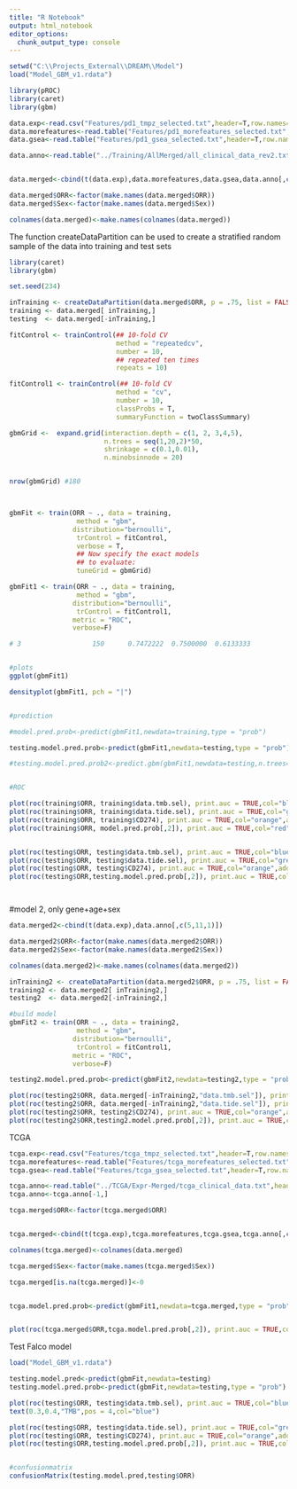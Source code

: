 ---
title: "R Notebook"
output: html_notebook
editor_options: 
  chunk_output_type: console
---

```{r}

setwd("C:\\Projects_External\\DREAM\\Model")
load("Model_GBM_v1.rdata")


```

```{r}

library(pROC)
library(caret)
library(gbm)


```


```{r}

data.exp<-read.csv("Features/pd1_tmpz_selected.txt",header=T,row.names=1)
data.morefeatures<-read.table("Features/pd1_morefeatures_selected.txt",header=T,row.names=1,sep="\t")
data.gsea<-read.table("Features/pd1_gsea_selected.txt",header=T,row.names=1,sep="\t")

data.anno<-read.table("../Training/AllMerged/all_clinical_data_rev2.txt",header=T,row.names=1,sep="\t")


data.merged<-cbind(t(data.exp),data.morefeatures,data.gsea,data.anno[,c(5,11,1)])

data.merged$ORR<-factor(make.names(data.merged$ORR))
data.merged$Sex<-factor(make.names(data.merged$Sex))

colnames(data.merged)<-make.names(colnames(data.merged))


```


The function createDataPartition can be used to create a stratified random sample of the data into training and test sets

```{r}
library(caret)
library(gbm)

set.seed(234)

inTraining <- createDataPartition(data.merged$ORR, p = .75, list = FALSE)
training <- data.merged[ inTraining,]
testing  <- data.merged[-inTraining,]


```


```{r}

fitControl <- trainControl(## 10-fold CV
                           method = "repeatedcv",
                           number = 10,
                           ## repeated ten times
                           repeats = 10)

fitControl1 <- trainControl(## 10-fold CV
                           method = "cv",
                           number = 10,
                           classProbs = T,
                           summaryFunction = twoClassSummary)

gbmGrid <-  expand.grid(interaction.depth = c(1, 2, 3,4,5), 
                        n.trees = seq(1,20,2)*50, 
                        shrinkage = c(0.1,0.01),
                        n.minobsinnode = 20)


nrow(gbmGrid) #180



gbmFit <- train(ORR ~ ., data = training, 
                 method = "gbm", 
                distribution="bernoulli",
                 trControl = fitControl, 
                 verbose = T, 
                 ## Now specify the exact models 
                 ## to evaluate:
                 tuneGrid = gbmGrid)

gbmFit1 <- train(ORR ~ ., data = training, 
                 method = "gbm", 
                distribution="bernoulli",
                 trControl = fitControl1,
                metric = "ROC",
                verbose=F)

# 3                  150      0.7472222  0.7500000  0.6133333


#plots
ggplot(gbmFit1)

densityplot(gbmFit1, pch = "|")


#prediction

#model.pred.prob<-predict(gbmFit1,newdata=training,type = "prob")

testing.model.pred.prob<-predict(gbmFit1,newdata=testing,type = "prob")

#testing.model.pred.prob2<-predict.gbm(gbmFit1,newdata=testing,n.trees=150) #doesn't work...


#ROC

plot(roc(training$ORR, training$data.tmb.sel), print.auc = TRUE,col="blue",print.auc.y=.4)
plot(roc(training$ORR, training$data.tide.sel), print.auc = TRUE,col="green",add=T,print.auc.y=.3)
plot(roc(training$ORR, training$CD274), print.auc = TRUE,col="orange",add=T,print.auc.y=.2)
plot(roc(training$ORR, model.pred.prob[,2]), print.auc = TRUE,col="red",add=T,print.auc.y=.1)


plot(roc(testing$ORR, testing$data.tmb.sel), print.auc = TRUE,col="blue",print.auc.y=.4)
plot(roc(testing$ORR, testing$data.tide.sel), print.auc = TRUE,col="green",add=T,print.auc.y=.3)
plot(roc(testing$ORR, testing$CD274), print.auc = TRUE,col="orange",add=T,print.auc.y=.2)
plot(roc(testing$ORR,testing.model.pred.prob[,2]), print.auc = TRUE,col="red",add=T,print.auc.y=.1)




```

#model 2, only gene+age+sex
```{r}

data.merged2<-cbind(t(data.exp),data.anno[,c(5,11,1)])

data.merged2$ORR<-factor(make.names(data.merged2$ORR))
data.merged2$Sex<-factor(make.names(data.merged2$Sex))

colnames(data.merged2)<-make.names(colnames(data.merged2))

inTraining2 <- createDataPartition(data.merged2$ORR, p = .75, list = FALSE)
training2 <- data.merged2[ inTraining2,]
testing2  <- data.merged2[-inTraining2,]

#build model
gbmFit2 <- train(ORR ~ ., data = training2, 
                 method = "gbm", 
                distribution="bernoulli",
                 trControl = fitControl1,
                metric = "ROC",
                verbose=F)

testing2.model.pred.prob<-predict(gbmFit2,newdata=testing2,type = "prob")

plot(roc(testing2$ORR, data.merged[-inTraining2,"data.tmb.sel"]), print.auc = TRUE,col="blue",print.auc.y=.4)
plot(roc(testing2$ORR, data.merged[-inTraining2,"data.tide.sel"]), print.auc = TRUE,col="green",add=T,print.auc.y=.3)
plot(roc(testing2$ORR, testing2$CD274), print.auc = TRUE,col="orange",add=T,print.auc.y=.2)
plot(roc(testing2$ORR,testing2.model.pred.prob[,2]), print.auc = TRUE,col="red",add=T,print.auc.y=.1)


```


TCGA
```{r}

tcga.exp<-read.csv("Features/tcga_tmpz_selected.txt",header=T,row.names=1)
tcga.morefeatures<-read.table("Features/tcga_morefeatures_selected.txt",header=T,row.names=1,sep="\t")
tcga.gsea<-read.table("Features/tcga_gsea_selected.txt",header=T,row.names=1,sep="\t")

tcga.anno<-read.table("../TCGA/Expr-Merged/tcga_clinical_data.txt",header=T,row.names=1,sep="\t")
tcga.anno<-tcga.anno[-1,]

tcga.merged$ORR<-factor(tcga.merged$ORR)


tcga.merged<-cbind(t(tcga.exp),tcga.morefeatures,tcga.gsea,tcga.anno[,c(5,11,1)])

colnames(tcga.merged)<-colnames(data.merged)

tcga.merged$Sex<-factor(make.names(tcga.merged$Sex))

tcga.merged[is.na(tcga.merged)]<-0


tcga.model.pred.prob<-predict(gbmFit1,newdata=tcga.merged,type = "prob")


plot(roc(tcga.merged$ORR,tcga.model.pred.prob[,2]), print.auc = TRUE,col="red",print.auc.y=.1)

```



Test Falco model

```{r}

load("Model_GBM_v1.rdata")

testing.model.pred<-predict(gbmFit,newdata=testing)
testing.model.pred.prob<-predict(gbmFit,newdata=testing,type = "prob")

plot(roc(testing$ORR, testing$data.tmb.sel), print.auc = TRUE,col="blue",print.auc.y=.4)
text(0.3,0.4,"TMB",pos = 4,col="blue")

plot(roc(testing$ORR, testing$data.tide.sel), print.auc = TRUE,col="green",add=T,print.auc.y=.3)
plot(roc(testing$ORR, testing$CD274), print.auc = TRUE,col="orange",add=T,print.auc.y=.2)
plot(roc(testing$ORR,testing.model.pred.prob[,2]), print.auc = TRUE,col="red",add=T,print.auc.y=.1)


#confusionmatrix
confusionMatrix(testing.model.pred,testing$ORR)


```

